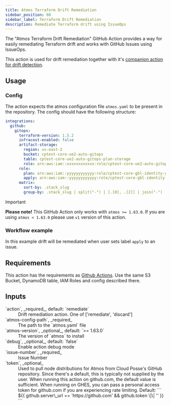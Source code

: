 ```yaml
---
title: Atmos Terraform Drift Remediation
sidebar_position: 60
sidebar_label: Terraform Drift Remediation
description: Remediate Terraform drift using IssueOps
---
```


<Intro>
The  "Atmos Terraform Drift Remediation" GitHub Action provides a way for easily remediating Terraform drift and works with GitHub Issues using IssueOps.
</Intro>

This action is used for drift remediation together with it's [companion action for drift detection](/integrations/github-actions/atmos-terraform-drift-detection).


## Usage

### Config

The action expects the atmos configuration file `atmos.yaml` to be present in the repository.
The config should have the following structure:

```yaml
integrations:
  github:
    gitops:
      terraform-version: 1.5.2
      infracost-enabled: false
      artifact-storage:
        region: us-east-2
        bucket: cptest-core-ue2-auto-gitops
        table: cptest-core-ue2-auto-gitops-plan-storage
        role: arn:aws:iam::xxxxxxxxxxxx:role/cptest-core-ue2-auto-gitops-gha
      role:
        plan: arn:aws:iam::yyyyyyyyyyyy:role/cptest-core-gbl-identity-gitops
        apply: arn:aws:iam::yyyyyyyyyyyy:role/cptest-core-gbl-identity-gitops
      matrix:
        sort-by: .stack_slug
        group-by: .stack_slug | split("-") | [.[0], .[2]] | join("-")
```

> [!IMPORTANT]
> **Please note!** This GitHub Action only works with `atmos >= 1.63.0`. If you are using `atmos < 1.63.0` please use `v1` version of this action.

### Workflow example

In this example drift will be remediated when user sets label `apply` to an issue.

<RemoteFile source="https://raw.githubusercontent.com/cloudposse/docs/refs/heads/master/examples/legacy/snippets/.github/workflows/atmos-terraform-drift-remediation.yaml" />

## Requirements

This action has the requirements as [Github Actions](/integrations/github-actions/). Use the same S3 Bucket, DynamoDB table, IAM Roles and config described there.

## Inputs

<dl>
    <dt>`action`, _required_, default: `remediate`</dt>
    <dd>
        Drift remediation action. One of ['remediate', 'discard']
    </dd>

  <dt>`atmos-config-path`, _required_</dt>
  <dd>The path to the `atmos.yaml` file</dd>

  <dt>`atmos-version`, _optional_, default: `>= 1.63.0`</dt>
  <dd>The version of `atmos` to install</dd>

  <dt>`debug`, _optional_, default: `false`</dt>
  <dd>Enable action debug mode</dd>

  <dt>`issue-number`, _required_</dt>
  <dd>Issue Number</dd>

  <dt>`token`, _optional_</dt>
    <dd>
    Used to pull node distributions for Atmos from Cloud Posse's GitHub repository. Since there's a default, this is typically not supplied by the user. When running this action on github.com, the default value is sufficient. When running on GHES, you can pass a personal access token for github.com if you are experiencing rate limiting.
    Default:
    ```
    ${{ github.server\_url == 'https://github.com' && github.token \|\| '' }}
    ```
  </dd>
</dl>
